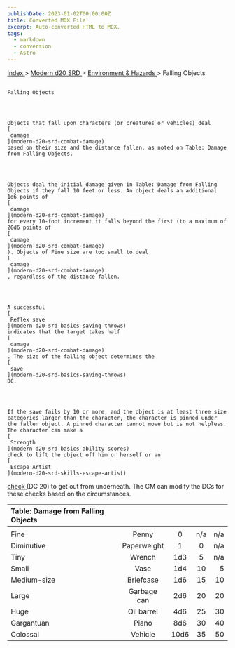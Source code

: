 ```yaml
---
publishDate: 2023-01-02T00:00:00Z
title: Converted MDX File
excerpt: Auto-converted HTML to MDX.
tags:
  - markdown
  - conversion
  - Astro
---
```







[
      Index
     ](-index)
     >
     [
      Modern d20 SRD
     ](modern-d20-srd-index)
     >
     [
      Environment & Hazards
     ](modern-d20-srd-environment-hazards-index)
     > Falling Objects
    




## 
    Falling Objects
   



    Objects that fall upon characters (or creatures or vehicles) deal
    [
     damage
    ](modern-d20-srd-combat-damage)
    based on their size and the distance fallen, as noted on Table: Damage from Falling Objects.
   



    Objects deal the initial damage given in Table: Damage from Falling Objects if they fall 10 feet or less. An object deals an additional 1d6 points of
    [
     damage
    ](modern-d20-srd-combat-damage)
    for every 10-foot increment it falls beyond the first (to a maximum of 20d6 points of
    [
     damage
    ](modern-d20-srd-combat-damage)
    ). Objects of Fine size are too small to deal
    [
     damage
    ](modern-d20-srd-combat-damage)
    , regardless of the distance fallen.
   



    A successful
    [
     Reflex save
    ](modern-d20-srd-basics-saving-throws)
    indicates that the target takes half
    [
     damage
    ](modern-d20-srd-combat-damage)
    . The size of the falling object determines the
    [
     save
    ](modern-d20-srd-basics-saving-throws)
    DC.
   



    If the save fails by 10 or more, and the object is at least three size categories larger than the character, the character is pinned under the fallen object. A pinned character cannot move but is not helpless. The character can make a
    [
     Strength
    ](modern-d20-srd-basics-ability-scores)
    check to lift the object off him or herself or an
    [
     Escape Artist
    ](modern-d20-srd-skills-escape-artist)
[
     check
    ](modern-d20-srd-skills-skill-basics-php#skill-check-index)
    (DC 20) to get out from underneath. The GM can modify the DCs for these checks based on the circumstances.
   


| Table: Damage from Falling Objects |  |  |  |  |
| :------------------------------------ | :--: | :--: | :--: | --: |
|  |  |  |  |  |
| Fine | Penny | 0 | n/a | n/a |
| Diminutive | Paperweight | 1 | 0 | n/a |
| Tiny | Wrench | 1d3 | 5 | n/a |
| Small | Vase | 1d4 | 10 | 5 |
| Medium-size | Briefcase | 1d6 | 15 | 10 |
| Large | Garbage can | 2d6 | 20 | 20 |
| Huge | Oil barrel | 4d6 | 25 | 30 |
| Gargantuan | Piano | 8d6 | 30 | 40 |
| Colossal | Vehicle | 10d6 | 35 | 50 |






